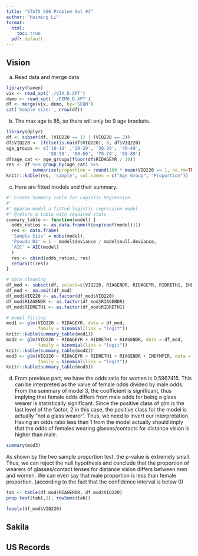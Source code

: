 ```yaml
---
title: "STATS 506 Problem Set #3"
author: "Haiming Li"
format: 
  html:
    toc: true
  pdf: default
---
```

## Vision
a. Read data and merge data
```r
library(haven)
vix <- read_xpt('./VIX_D.XPT')
demo <- read_xpt('./DEMO_D.XPT')
df <- merge(vix, demo, by='SEQN')
cat('Sample size:', nrow(df))
```
b. The max age is 85, so there will only be 9 age brackets.
```r
library(dplyr)
df <- subset(df, (VIQ220 == 1) | (VIQ220 == 2))
df$VIQ220 <- ifelse(is.na(df$VIQ220), 0, df$VIQ220)
age_groups <- c('10-19' ,'20-29', '30-39', '40-49',
                '50-59', '60-69', '70-79', '80-89')
df$age_cat <- age_groups[floor(df$RIDAGEYR / 10)]
res <- df %>% group_by(age_cat) %>% 
          summarise(proportion = round(100 * mean(VIQ220 == 1, na.rm=TRUE), 2))
knitr::kable(res, 'simple', col.names = c("Age Group", "Proportion"))
```
c. Here are fitted models and their summary.
```r
#' Create Summary Table for Logistic Regression
#'
#' @param model a fitted logistic regression model
#' @return a table with required stats
summary_table <- function(model) {
  odds_ratios <- as.data.frame(t(exp(coef(model))))
  res <- data.frame(
  'Sample Size' = nobs(model),        
  'Pseudo R2' = 1 - model$deviance / model$null.deviance,  
  'AIC' = AIC(model) 
  )
  res <- cbind(odds_ratios, res)
  return(t(res))
}

# data cleaning
df_mod <- subset(df, select=c(VIQ220, RIAGENDR, RIDAGEYR, RIDRETH1, INDFMPIR))
df_mod <- na.omit(df_mod)
df_mod$VIQ220 <- as.factor(df_mod$VIQ220)
df_mod$RIAGENDR <- as.factor(df_mod$RIAGENDR)
df_mod$RIDRETH1 <- as.factor(df_mod$RIDRETH1)

# model fitting
mod1 <- glm(VIQ220 ~ RIDAGEYR, data = df_mod, 
            family = binomial(link = "logit"))
knitr::kable(summary_table(mod1))
mod2 <- glm(VIQ220 ~ RIDAGEYR + RIDRETH1 + RIAGENDR, data = df_mod, 
            family = binomial(link = "logit"))
knitr::kable(summary_table(mod2))
mod3 <- glm(VIQ220 ~ RIDAGEYR + RIDRETH1 + RIAGENDR + INDFMPIR, data = df_mod, 
            family = binomial(link = "logit"))
knitr::kable(summary_table(mod3))
```
d. From previous part, we have the odds ratio for women is 0.5967415. This can be interpreted as the value of female odds divided by male odds. From the summary of model 3, the coefficient is significant, thus implying that female odds differs from male odds for being a glass wearer is statistically significant. Since the positive class of glm is the last level of the factor, 2 in this case, the positive class for the model is actually "not a glass wearer". Thus, we need to invert our interpretation. Having an odds ratio less than 1 from the model actually should imply that the odds of females wearing glasses/contacts for distance vision is higher than male.
```r
summary(mod3)
```
As shown by the two sample proportion test, the p-value is extremely small. Thus, we can reject the null hypothesis and conclude that the proportion of wearers of glasses/contact lenses for distance vision differs between men and women. We can even say that male proportion is less than female proportion. (according to the fact that the confidence interval is below 0)
```r
tab <- table(df_mod$RIAGENDR, df_mod$VIQ220)
prop.test(tab[,1], rowSums(tab))
```
```r
levels(df_mod$VIQ220)
```




## Sakila

## US Records
